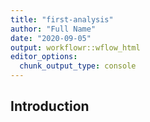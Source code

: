 ```yaml
---
title: "first-analysis"
author: "Full Name"
date: "2020-09-05"
output: workflowr::wflow_html
editor_options:
  chunk_output_type: console
---
```


## Introduction

```r

```

